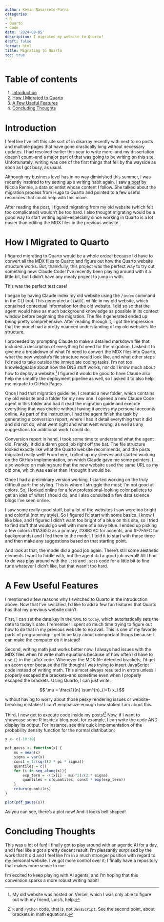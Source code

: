 ```yaml
---
author: Kevin Navarrete-Parra
categories:
- R
- Quarto
- Code
date: '2024-08-05'
description: I migrated my website to Quarto!
draft: false
format: html
title: Migrating to Quarto
toc: true
---
```


# Table of contents
1. [Introduction](#section1)
2. [How I Migrated to Quarto](#section2)
3. [A Few Useful Features](#section3)
4. [Concluding Thoughts](#section4)


# Introduction <a name="section1"></a>

I feel like I've left this site sort of in disarray recently with next to no posts and multiple pages that have gone drastically long without necessary updates. I had resolved earlier this year to write more--and my dissertation doesn't count--and a major part of that was going to be writing on this site. Unfortunately, writing was one of the first things that fell by the wayside as soon as I got busy, as usual. 

Although my business level has in no way diminished this summer, I was recently inspired to try setting up a writing habit again. I saw [a post](https://nrennie.rbind.io/blog/hugo-quarto-website/) by Nicola Rennie, a data scientist whose content I follow. She talked about the migration process from Hugo to Quarto and pointed to a few useful resources that could help with this move. 

After reading the post, I figured migrating from my old website (which felt too complicated) wouldn't be too hard. I also thought migrating would be a good way to start writing again--especially since working in Quarto is a lot easier than editing the MDX files in the previous website.

# How I Migrated to Quarto <a name="section2"></a>

I figured migrating to Quarto would be a whole ordeal because I'd have to convert all the MDX files to Quarto and figure out how the Quarto website structure works. But, thankfully, this project was the perfect way to try out something new: Claude Code! I've recently been playing around with it a little bit, but I didn't have any meaty project to jump in with. 

This was the perfect test case!

I began by having Claude index my old website using the `/index` command in the CLI tool. This generated a `CLAUDE.md` file in my old website, which contained contextual information for the old website. I did so so that the agent would have as much background knowledge as possible in its context window before beginning the migration. The file it generated ended up being pretty comprehensive. After reading through it, I got the impression that the model had a pretty nuanced understanding of my old website's file structure. 

I proceeded by prompting Claude to make a detailed markdown file that included a description of everything I'd need for the migration. I asked it to give me a breakdown of what I'd need to convert the MDX files into Quarto, what the new website's file structure would look like, and what other steps I'd need to take outside the immediate coding tasks. I'm not too knowledgeable about how the DNS stuff works, nor do I know much about how to deploy a website.[^1] I figured it would be good to have Claude also help me simplify the deployment pipeline as well, so I asked it to also help me migrate to GitHub Pages. 

Once I had that migration guideline, I created a new folder, which contains my old website and a folder for my new one. I opened a new Claude Code agent in this folder and had it read the migration guide and execute everything that was doable without having it access my personal accounts online. As part of the instruction, I had the agent finish the task by generating a conversion report, where I had it detail everything that it did and did not do, what went right and what went wrong, as well as any suggestions for additional work I could do. 

Conversion report in hand, I took some time to understand what the agent did. Frankly, it did a damn good job right off the bat. The file structure looked exactly like what the Quarto website recommends, and the posts migrated really well! From here, I rolled up my sleeves and started working on the GitHub implementation, on which Claude gave me some pointers. I also worked on making sure that the new website used the same URL as my old one, which was easier than I thought it would be. 

Once I had a preliminary version working, I started working on the truly difficult part: the styling. This is where I struggle the most; I'm not good at colors. So, I looked online for a few professional-looking color palletes to get an idea of what I should do, and I also consulted a few data science blogs I've seen online. 

I saw some really good stuff, but a lot of the websites I saw were too bright and colorful (not my style). So I figured I'd start with some basics. I know I like blue, and I figured I didn't want too bright of a blue on this site, so I tried to find stuff that would go well with more of a navy blue. I ended up picking a few colors (#1A365D as a primary, #38B2AC for accents, and #F7FAFC for backgrounds) and I fed them to the model. I told it to start with those three and then make any suggestions based on that starting point. 

And look at that, the model did a good job again. There's still some aesthetic elements I want to fiddle with, but the agent did a good job overall! All I had to do was play around with the `.css` and `.scss` code for a little bit to fine tune whatever I didn't like, but that wasn't too hard. 

# A Few Useful Features<a name="section3"></a>

I mentioned a few reasons why I switched to Quarto in the introduction above. Now that I've switched, I'd like to add a few fun features that Quarto has that my previous website didn't. 

First, I can set the date key in the `YAML` to `today`, which automatically sets the date to today's date. I remember I spent so much time trying to figure out how to do that in my previous website to no avail. This is one of my favorite parts of programming: I get to be lazy about unimportant things because I can make the computer do it instead!

Second, writing math just works better now. I always had issues with the MDX files when I'd write math equations because of how often I'd have to use `{}` in the `LaTeX` code. Whenever the MDX file detected brackets, I'd get an acorn error because the file thought I was trying to insert JavaScript code instead of writing math. This almost always resulted in errors unless I properly escaped the brackets--and sometime even when I properly escaped the brackets. Using Quarto, I can just write:

$$
\mu = \frac{1}{n} \sum^{n}_{i=1} x_i
$$

without having to worry about those pesky rendering issues or website-breaking mistakes! I can't emphasize enough how stoked I am about this. 

Third, I now get to execute code inside my posts![^2] Now, if I want to showcase some R inside a blog post, for example, I can write the code AND display its output. For instance, see this quick implementation of the probability density function for the normal distribution: 

```r

x <- c(-10:10)

pdf_gauss <- function(x) {
    mu = mean(x)
    sigma = var(x)
    const = 1/(sqrt(2 * pi * sigma))
    quantiles = c()
    for (i in seq_along(x)){
        exp_term = -((x[i] - mu)^2)/(2 * sigma)
        quantiles = c(quantiles, const * exp(exp_term))
    }
    return(quantiles)
}

plot(pdf_gauss(x))

```

As you can see, there's a plot now! And it looks bell shaped!


# Concluding Thoughts <a name="section4"></a>

This was a lot of fun! I finally got to play around with an agentic AI for a day, and I feel like a got a pretty decent result. I'm pleasantly surprised by the work that it did and I feel like I'm in a much stronger position with regard to my personal website. I've got more control over it; I finally have a repository that makes more sense to me. 

I'm excited to keep playing with AI agents, and I'm hoping that this conversion sparks a more robust writing habit! 


[^1]: My old website was hosted on Vercel, which I was only able to figure out with my friend, Luis's, help. 

[^2]: `R` and `Python` code, that is, not `JavaScript`. See the second point, about brackets in math equations. 